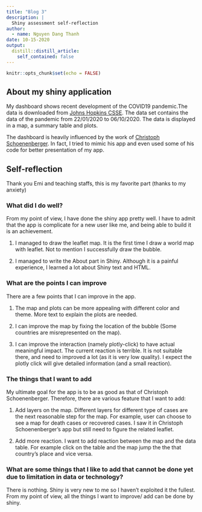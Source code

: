 ```yaml
---
title: "Blog 3"
description: |
  Shiny assessment self-reflection
author:
  - name: Nguyen Dang Thanh
date: 10-15-2020
output:
  distill::distill_article:
    self_contained: false
---
```


```r
knitr::opts_chunk$set(echo = FALSE)
```

## About my shiny application

My dashboard shows recent development of the COVID19 pandemic.The data is downloaded from [Johns Hopkins CSSE](https://github.com/CSSEGISandData/COVID-19). The data set contains the data of the pandemic from 22/01/2020 to 06/10/2020. The data is displayed in a map, a summary table and plots.

The dashboard is heavily influenced by the work of [Christoph Schoenenberger](https://chschoenenberger.shinyapps.io/covid19_dashboard). In fact, I tried to mimic his app and even used some of his code for better presentation of my app.


## Self-reflection 

Thank you Emi and teaching staffs, this is my favorite part (thanks to my anxiety)

### What did I do well?

From my point of view, I have done the shiny app pretty well. I have to admit that the app is complicate for a new user like me, and being able to build it is an achievement.  

1. I managed to draw the leaflet map. It is the first time I draw a world map with leaflet. Not to mention I successfully draw the bubble.  

2. I managed to write the About part in Shiny. Although it is a painful experience, I learned a lot about Shiny text and HTML.  





### What are the points I can improve  
There are a few points that I can improve in the app.  

1. The map and plots can be more appealing with different color and theme. More text to explain the plots are needed.  

2. I can improve the map by fixing the location of the bubble (Some countries are misrepresented on the map).  

3. I can improve the interaction (namely plotly-click) to have actual meaningful impact. The current reaction is terrible. It is not suitable there, and need to improved a lot (as it is very low quality). I expect the plotly click will give detailed information (and a small reaction).   


### The things that I want to add

My ultimate goal for the app is to be as good as that of Christoph Schoenenberger. Therefore, there are various feature that I want to add:  

1. Add layers on the map. Different layers for different type of cases are the next reasonable step for the map. For example, user can choose to see a map for death cases or recovered cases. I saw it in Christoph Schoenenberger's app but still need to figure the related leaflet.  

2. Add more reaction. I want to add reaction between the map and the data table. For example click on the table and the map jump the the that country's place and vice versa.  

###  What are some things that I like to add that cannot be done yet due to limitation in data or technology?

There is nothing. Shiny is very new to me so I haven't exploited it the fullest. From my point of view, all the things I want to improve/ add can be done by shiny.

